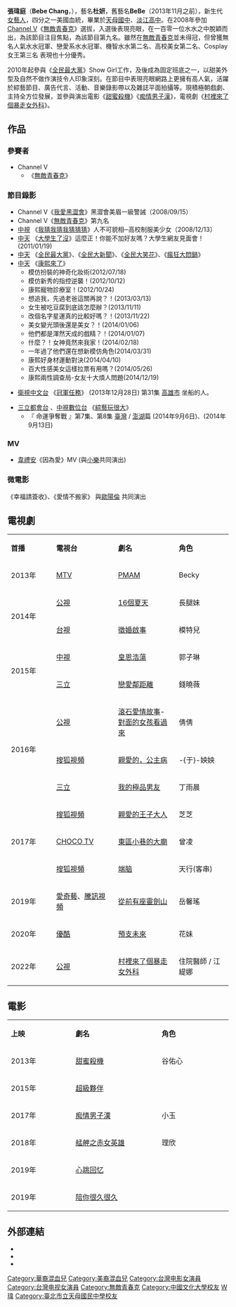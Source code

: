 {{otheruses|subject=台灣女藝人杜妍|other=同樣稱為Bebe的[[英雄聯盟|英雄聯盟]][[電競|電競選手]]|張博為}}
{{blpunsourced|time=2018-11-17T08:20:57+00:00}}
{{藝人
| 姓名 = 張瑋庭（杜姸）
| 類型 = 女演員
| 圖片 = 

| 本名 = 張瑋庭
| 羅馬拼音 = Chang Wei Ting  / Du Yan
| 英文名 = BeBe Chang
| 暱稱 = BeBe
| 國籍 = {{ROC}}
| 出生日期 = {{Birth date and age|1991|11|9}}
| 出生地點 = {{TWN}}
| 職業 = 演員
| 語言 = [[台灣國語|國語]]、[[英語|英語]]、[[台語|台語]] 
| 教育程度 =[[淡江高中|淡江高中]]<br />[[中國文化大學|中國文化大學]]
| 出身地 = {{TWN}}
| 出道作 = 
| 代表作 =《[[村裡來了個暴走女外科|村裡來了個暴走女外科]]》
| 出道日期 = 2008年
| 活躍年代 = 2008年至今 
| 經紀公司 = 
| 相關團體 = 
| 獎項 = 
| IMDb = 6650465
}}

'''張瑋庭'''（'''Bebe Chang'''，{{bd|1991年|11月9日|}}），藝名'''杜妍'''，舊藝名'''BeBe'''（2013年11月之前），新生代[[藝人|女藝人]]，四分之一美國血統，畢業於[[天母國中|天母國中]]、[[淡江高中|淡江高中]]。在2008年參加[[Channel_V|Channel V]]《[[無敵青春克|無敵青春克]]》選拔，入選後表現亮眼，在一百零一位水水之中脫穎而出，為該節目注目焦點，為該節目第九名。雖然在[[無敵青春克|無敵青春克]]並未得冠，但曾獲無名人氣水水冠軍、戀愛系水水冠軍、機智水水第二名、高校美女第二名、Cosplay女王第三名 表現也十分優秀。

2010年起參與《[[全民最大黨|全民最大黨]]》Show Girl工作，及後成為固定班底之一，以甜美外型及自然不做作演技令人印象深刻。在節目中表現亮眼網路上更擁有高人氣，活躍於綜藝節目、廣告代言、活動、音樂錄影帶以及雜誌平面拍攝等。現積極朝戲劇、主持全方位發展，並參與演出電影《[[甜蜜杀机|甜蜜殺機]]》《[[痴情男子漢|痴情男子漢]]》，電視劇《[[村裡來了個暴走女外科|村裡來了個暴走女外科]]》。

== 作品 ==
===參賽者===
*Channel V 
**《[[無敵青春克|無敵青春克]]》

===節目錄影===
*Channel V《[[我愛黑澀會|我愛黑澀會]]》黑澀會美眉一級警誡（2008/09/15）
*Channel V《[[無敵青春克|無敵青春克]]》第九名
*[[中視|中視]] 《[[我猜我猜我猜猜猜|我猜我猜我猜猜猜]]》人不可貌相─高校制服美少女（2008/12/13）
*[[中天電視|中天]] 《[[大學生了沒|大學生了沒]]》這麼正！你能不加好友嗎？大學生網友見面會！(2011/01/19)
*[[中天電視|中天]] 《[[全民最大黨|全民最大黨]]》、《[[全民大新聞|全民大新聞]]》、《[[全民大笑花|全民大笑花]]》、《[[瘋狂大悶鍋|瘋狂大悶鍋]]》
*[[中天電視|中天]] 《[[康熙來了|康熙來了]]》
**模仿扮裝的神奇化妝術(2012/07/18)
**模仿新秀的指控逆襲！(2012/10/12)
**康熙寵物診療室！(2012/10/24)
**想追我，先過老爸這關再說？！(2013/03/13)
**女生被吃豆腐到底該怎麼辦？(2013/11/11)
**改個名字星運真的比較好嗎？！(2013/11/22)
**美女變光頭後還是美女？！(2014/01/06)
**他們都是渾然天成的戲精？！(2014/01/07)
**什麼？！女神竟然來我家！(2014/02/18)
**一年過了他們還在想新模仿角色(2014/03/31)
**康熙好身材運動對決(2014/04/10)
**百大性感美女這樣拉票有用嗎？(2014/05/26)
**康熙兩性調查局-女友十大煩人問題(2014/12/19)

*[[衛視中文台|衛視中文台]] 《[[冠軍任務|冠軍任務]]》 (2013年12月28日) 第31集 [[高雄市|高雄市]] 坐船的人。

*[[三立都會台|三立都會台]] 、[[中視數位台|中視數位台]] 《[[綜藝玩很大|綜藝玩很大]]》
**『 命運爭奪戰 』第7集、第8集 [[臺灣|臺灣]] / [[澎湖|澎湖]]篇 (2014年9月6日)、(2014年9月13日)

===MV===
*[[韋禮安|韋禮安]]《因為愛》MV (與[[吳思賢_(藝人)|小樂]]共同演出)

===微電影===
《幸福請簽收》、《愛情不搬家》 與[[歐陽倫|歐陽倫]] 共同演出

== 電視劇 ==
{|class="wikitable" style="width: 70%"
|- style="background:cornflowerblue; color:white; text-align: center"
|style="width:7%"|'''首播'''||style="width:10%"|'''電視台'''||style="width:11%"|'''劇名'''||style="width:9%"|'''角色'''
|-
|rowspan=1|2013年
|[[MTV|MTV]]||[[PMAM|PMAM]]||Becky
|-
|rowspan=2|2014年
|[[公視|公視]]||[[16個夏天|16個夏天]]||長腿妹
|-
|[[台視|台視]]||[[徵婚啟事_(電視劇)|徵婚啟事]]||模特兒
|-
|rowspan=2|2015年
|[[中視|中視]]||[[皇恩浩蕩|皇恩浩蕩]]||郭子琳
|-
|[[三立|三立]]||[[戀愛鄰距離|戀愛鄰距離]]||錢曉薇
|-
| rowspan="3" |2016年
|[[公視|公視]]||[[滾石愛情故事|滾石愛情故事]]-[[對面的女孩看過來|對面的女孩看過來]]||倩倩
|-
|[[搜狐视频|搜狐視頻]]||[[親愛的，公主病|親愛的，公主病]]||-{于}-姎姎
|-
|[[三立|三立]]||[[我的極品男友|我的極品男友]]||丁雨晨
|-
| rowspan="3" |2017年
|[[搜狐视频|搜狐視頻]]||[[亲爱的王子大人|親愛的王子大人]]||芝芝
|-
|[[CHOCO_TV|CHOCO TV]]||[[東區小巷的大廟|東區小巷的大廟]]||曾凌
|-
|[[搜狐视频|搜狐視頻]]||[[端脑_(网络剧)|端脑]]||天行(客串)
|-
| rowspan="1" |2019年
|[[愛奇藝|愛奇藝]]、[[騰訊視頻|騰訊視頻]]||[[从前有座灵剑山_(网络剧)|從前有座靈劍山]] || 岳馨瑤
|-
| rowspan="1" |2020年
|[[優酷|優酷]]||[[預支未來|預支未來]] || 花妹
|-
| rowspan="1" |2022年
|[[公視|公視]]||[[村裡來了個暴走女外科|村裡來了個暴走女外科]] || 住院醫師 / 江緹娜
|}

== 電影 ==
{|class="wikitable" style="width: 70%"
|- style="background:cornflowerblue; color:white; text-align: center"
|style="width:7%"|'''上映'''||style="width:11%"|'''劇名'''||style="width:9%"|'''角色'''
|-
|rowspan=1|2013年
|[[甜蜜杀机|甜蜜殺機]]|| 谷佑心
|-
|rowspan=1|2015年
|[[超級夥伴|超級夥伴]]||
|-
|rowspan=1|2017年
|[[痴情男子漢_(電影)|痴情男子漢]]||小玉 
|-
|rowspan=1|2018年
|[[艋舺之赤女英雄|艋舺之赤女英雄]]||理欣
|-
|rowspan=1|2019年
|[https://www.iqiyi.com/lib/m_220922014.html 心跳回忆]||
|-
|rowspan=1|2019年
|[[陪你很久很久|陪你很久很久]]||
|}

==外部連結==
*{{facebook|bebewzhang|杜姸BeBe Du}}
*{{sinaweibo|bebechang|杜姸BeBeDu}}
*{{instagram|bebewchang|杜姸BeBeDu}}

{{DEFAULTSORT:Du杜}}
[[Category:華裔混血兒|Category:華裔混血兒]]
[[Category:美裔混血兒|Category:美裔混血兒]]
[[Category:台灣电影女演員|Category:台灣电影女演員]]
[[Category:台灣电视女演員|Category:台灣电视女演員]]
[[Category:無敵青春克|Category:無敵青春克]]
[[Category:中國文化大學校友|Category:中國文化大學校友]]
[[Category:張姓|W瑋]]
[[Category:臺北市立天母國民中學校友|Category:臺北市立天母國民中學校友]]